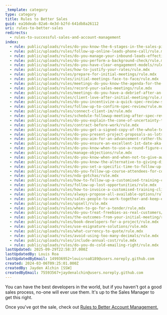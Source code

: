 ```yaml
---
_template: category
type: category
title: Rules to Better Sales
guid: ea16deab-82a6-4e3d-b2fd-641db8a26112
uri: rules-to-better-sales
redirects:
  - rules-to-successful-sales-and-account-management
index:
  - rule: public/uploads/rules/do-you-know-the-6-stages-in-the-sales-pipeline/rule.mdx
  - rule: public/uploads/rules/follow-up-online-leads-phone-call/rule.mdx
  - rule: public/uploads/rules/do-you-manage-your-inbound-leads-effectively/rule.mdx
  - rule: public/uploads/rules/do-you-perform-a-background-check/rule.mdx
  - rule: public/uploads/rules/do-you-have-clear-engagement-models/rule.mdx
  - rule: public/uploads/rules/how-to-justify-your-rates/rule.mdx
  - rule: public/uploads/rules/prepare-for-initial-meetings/rule.mdx
  - rule: public/uploads/rules/initial-meetings-face-to-face/rule.mdx
  - rule: public/uploads/rules/meetings-do-you-know-the-agenda-for-the-initial-meeting/rule.mdx
  - rule: public/uploads/rules/record-your-sales-meetings/rule.mdx
  - rule: public/uploads/rules/meetings-do-you-have-a-debrief-after-an-initial-meeting/rule.mdx
  - rule: public/uploads/rules/client-love-after-initial-meeting/rule.mdx
  - rule: public/uploads/rules/do-you-incentivize-a-quick-spec-review-sale/rule.mdx
  - rule: public/uploads/rules/follow-up-to-confirm-spec-review/rule.mdx
  - rule: public/uploads/rules/connect-client-im/rule.mdx
  - rule: public/uploads/rules/schedule-followup-meeting-after-spec-review/rule.mdx
  - rule: public/uploads/rules/do-you-explain-the-cone-of-uncertainty-to-people-on-the-fence-about-agile/rule.mdx
  - rule: public/uploads/rules/contract-before-work/rule.mdx
  - rule: public/uploads/rules/do-you-get-a-signed-copy-of-the-whole-terms-and-conditions-document-not-just-the-last-page/rule.mdx
  - rule: public/uploads/rules/do-you-present-project-proposals-as-lots-of-little-releases-rather-than-one-big-price/rule.mdx
  - rule: public/uploads/rules/do-you-aim-for-an-advancement-rather-than-a-continuance/rule.mdx
  - rule: public/uploads/rules/do-you-ensure-an-excellent-1st-date-aka-winning-customers-via-a-smaller-specification-review/rule.mdx
  - rule: public/uploads/rules/do-you-know-when-to-use-a-round-figure-or-an-exact-figure/rule.mdx
  - rule: public/uploads/rules/manage-objections/rule.mdx
  - rule: public/uploads/rules/do-you-know-when-and-when-not-to-give-away-products/rule.mdx
  - rule: public/uploads/rules/do-you-know-the-alternative-to-giving-discounts/rule.mdx
  - rule: public/uploads/rules/do-you-set-a-specific-time-to-follow-up-a-prospect/rule.mdx
  - rule: public/uploads/rules/do-you-follow-up-course-attendees-for-consulting-work/rule.mdx
  - rule: public/uploads/rules/nda-gotchas/rule.mdx
  - rule: public/uploads/rules/how-to-follow-up-a-customised-training-client/rule.mdx
  - rule: public/uploads/rules/follow-up-lost-opportunities/rule.mdx
  - rule: public/uploads/rules/how-to-invoice-a-customised-training-client/rule.mdx
  - rule: public/uploads/rules/always-propose-all-available-options/rule.mdx
  - rule: public/uploads/rules/sales-people-to-work-together-and-keep-each-other-accountable/rule.mdx
  - rule: public/uploads/rules/upsell/rule.mdx
  - rule: public/uploads/rules/when-to-go-for-a-tender/rule.mdx
  - rule: public/uploads/rules/do-you-treat-freebies-as-real-customers/rule.mdx
  - rule: public/uploads/rules/the-outcomes-from-your-initial-meeting/rule.mdx
  - rule: public/uploads/rules/book-developers-for-a-project/rule.mdx
  - rule: public/uploads/rules/use-esignature-solutions/rule.mdx
  - rule: public/uploads/rules/what-currency-to-quote/rule.mdx
  - rule: public/uploads/rules/avoid-using-too-many-decimals/rule.mdx
  - rule: public/uploads/rules/include-annual-cost/rule.mdx
  - rule: public/uploads/rules/do-you-do-cold-emailing-right/rule.mdx
lastUpdated: 2025-09-29T22:58:37.000Z
lastUpdatedBy: Louis Roa
lastUpdatedByEmail: 149936952+louisroa8189@users.noreply.github.com
created: 2024-03-06T09:25:01.000Z
createdBy: Jayden Alchin [SSW]
createdByEmail: 75593567+jaydenalchin@users.noreply.github.com
---
```


You can have the best developers in the world, but if you haven't got a good sales process, no-one will ever use them. It's up to the Sales Manager to get this right.

Once you've got the sale, check out [Rules to Better Account Management.](/rules-to-better-account-management)
